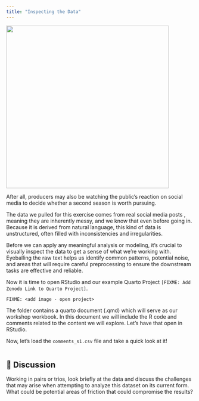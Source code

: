 ```yaml
---
title: "Inspecting the Data"
---
```


![](images/mark-severance.png){width="436"}

After all, producers may also be watching the public’s reaction on social media to decide whether a second season is worth pursuing.

The data we pulled for this exercise comes from real social media posts , meaning they are inherently messy, and we know that even before going in. Because it is derived from natural language, this kind of data is unstructured, often filled with inconsistencies and irregularities.

Before we can apply any meaningful analysis or modeling, it’s crucial to visually inspect the data to get a sense of what we’re working with. Eyeballing the raw text helps us identify common patterns, potential noise, and areas that will require careful preprocessing to ensure the downstream tasks are effective and reliable.

Now it is time to open RStudio and our example Quarto Project `[FIXME: Add Zenodo Link to Quarto Project]`.

`FIXME: <add image - open project>`

The folder contains a quarto document (.qmd) which will serve as our workshop workbook. In this document we will include the R code and comments related to the content we will explore. Let's have that open in RStudio.

Now, let's load the `comments_s1.csv` file and take a quick look at it!

``` R
```

::: callout-note
# 💬 Discussion

Working in pairs or trios, look briefly at the data and discuss the challenges that may arise when attempting to analyze this dataset on its current form. What could be potential areas of friction that could compromise the results?
:::
